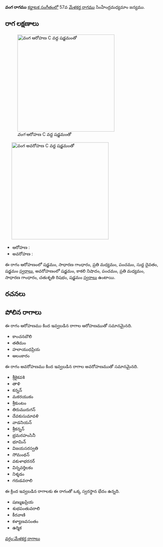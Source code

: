 {{Infobox ragam
	| name          	= వంగ
	| synonym	    	= 
	| mela          	= 
	| chakra        	= 
	| janaka        	= 
	| type          	= ఔడవ-షడవ
	| arohanam      	= {{svaraC|S|G2|M2|P|D1|S'}} 
	| avarohanam    	= {{svaraC|S'|N3|P|M2|G2|R2|S}}
	| jeeva         	=
	| chhaya        	=
	| nyasa         	=
	| vishesha      	= 
	| equivalent  		= 
}}
{{కర్ణాటక సంగీత రాగాలు}}
'''వంగ రాగము''' [[కర్ణాటక సంగీతం]]లో 57వ [[మేళకర్త రాగము]] సింహేంద్రమధ్యమాం జన్యము. 


==రాగ లక్షణాలు==
[[Image:vanga_ar_kb2wiki.png|thumb|right|316px|''వంగ'' ఆరోహణ C వద్ద షడ్జమంతో]]
	[[Image:vanga_av_kb2wiki.png|thumb|right|316px|''వంగ'' అవరోహణ C వద్ద షడ్జమంతో]]

* ఆరోహణ : {{svaraC|S|G2|M2|P|D1|S'}} 
* అవరోహణ : {{svaraC|S'|N3|P|M2|G2|R2|S}}

ఈ రాగం ఆరోహణంలో షడ్జమం, సాధారణ  గాంధారం, ప్రతి మధ్యమం, పంచమం, సుద్ద దైవతం, షడ్జమం [[స్వరాలు]], అవరోహణంలో షడ్జమం, కాకలి  నిషాదం, పంచమం, ప్రతి మధ్యమం, సాధారణ  గాంధారం, చతుశృతి రిషభం, షడ్జమం [[స్వరాలు]] ఉంటాయి.

==రచనలు==



==పోలిన రాగాలు==
ఈ రాగం ఆరోహణము కింద ఇవ్వబడిన రాగాల ఆరోహణముతో సమానమైనది.
* కాంచనబౌలి
* తతిమం
* హలాయుధప్రియ
* ఆలంకారం

ఈ రాగం అవరోహణము కింద ఇవ్వబడిన రాగాల అవరోహణముతో సమానమైనది.
* శ్రీకైకవశి
* తాళి
* కన్నన్
* మకరయుకం
*  శ్రీకుంటం
* తిరుమురుగన్
* దేవకుసుమావళి
* వాడనియన్
*  శ్రీకన్నన్
* భ్రమరహంసినీ
* భూమిన్
* విజయసరస్వతి
* సోమంథన్
*  వకుళాభరనర్
* విన్నవర్తిలకం
* నిశ్శడం
* గరుడవరాలి

ఈ క్రింద ఇవ్వబడిన రాగాలకు ఈ రాగంతో ఒక్క స్వరస్థాన భేదం ఉన్నది.
* షణ్ముఖప్రియ
* శుభపంతువరాలి
* కీరవాణి
* కళ్యాణవసంతం
* ఉర్మిక



[[వర్గం:మేళకర్త రాగాలు]]